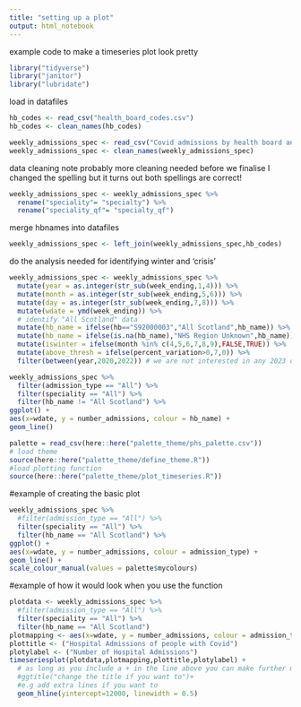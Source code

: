 ```yaml
---
title: "setting up a plot"
output: html_notebook
---
```


example code to make a timeseries plot look pretty


```r
library("tidyverse")
library("janitor")
library("lubridate")
```

load in datafiles
```r
hb_codes <- read_csv("health_board_codes.csv")
hb_codes <- clean_names(hb_codes)
```

```r
weekly_admissions_spec <- read_csv("Covid admissions by health board and speciality.csv")
weekly_admissions_spec <- clean_names(weekly_admissions_spec)
```

data cleaning
note probably more cleaning needed before we finalise
I changed the spelling but it turns out both spellings are correct!

```r
weekly_admissions_spec <- weekly_admissions_spec %>% 
  rename("speciality"= "specialty") %>% 
  rename("speciality_qf"= "specialty_qf") 
```

merge hbnames into datafiles
```r
weekly_admissions_spec <- left_join(weekly_admissions_spec,hb_codes)
```

do the analysis needed for identifying winter and 'crisis'
```r
weekly_admissions_spec <- weekly_admissions_spec %>% 
  mutate(year = as.integer(str_sub(week_ending,1,4))) %>% 
  mutate(month = as.integer(str_sub(week_ending,5,6))) %>% 
  mutate(day = as.integer(str_sub(week_ending,7,8))) %>% 
  mutate(wdate = ymd(week_ending)) %>% 
  # identify "All Scotland" data
  mutate(hb_name = ifelse(hb=="S92000003","All Scotland",hb_name)) %>% 
  mutate(hb_name = ifelse(is.na(hb_name),"NHS Region Unknown",hb_name)) %>% 
  mutate(iswinter = ifelse(month %in% c(4,5,6,7,8,9),FALSE,TRUE)) %>% 
  mutate(above_thresh = ifelse(percent_variation>0,7,0)) %>% 
  filter(between(year,2020,2022)) # we are not interested in any 2023 data
```


```r
weekly_admissions_spec %>% 
  filter(admission_type == "All") %>% 
  filter(speciality == "All") %>% 
  filter(hb_name != "All Scotland") %>% 
ggplot() +
aes(x=wdate, y = number_admissions, colour = hb_name) +
geom_line()
```


```r
palette = read_csv(here::here("palette_theme/phs_palette.csv"))
# load theme
source(here::here("palette_theme/define_theme.R"))
#load plotting function
source(here::here("palette_theme/plot_timeseries.R"))
```
#example of creating the basic plot
```r
weekly_admissions_spec %>% 
  #filter(admission_type == "All") %>% 
  filter(speciality == "All") %>% 
  filter(hb_name == "All Scotland") %>% 
ggplot() +
aes(x=wdate, y = number_admissions, colour = admission_type) +
geom_line() +
scale_colour_manual(values = palette$mycolours) 
```
#example of how it would look when you use the function

```r
plotdata <- weekly_admissions_spec %>% 
  #filter(admission_type == "All") %>% 
  filter(speciality == "All") %>% 
  filter(hb_name == "All Scotland") 
plotmapping <- aes(x=wdate, y = number_admissions, colour = admission_type)
plottitle <- ("Hospital Admissions of people with Covid")
plotylabel <- ("Number of Hospital Admissions") 
timeseriesplot(plotdata,plotmapping,plottitle,plotylabel) +
  # as long as you include a + in the line above you can make further modifications
  #ggtitle("change the title if you want to")+
  #e.g add extra lines if you want to
  geom_hline(yintercept=12000, linewidth = 0.5) 
```





